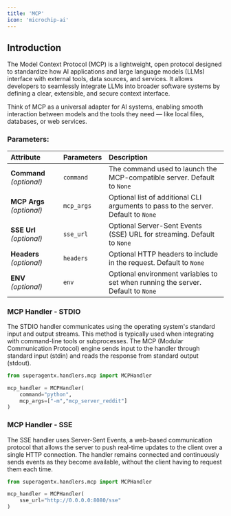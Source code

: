 ```yaml
---
title: 'MCP'
icon: 'microchip-ai'
---
```


## Introduction
The Model Context Protocol (MCP) is a lightweight, open protocol designed to standardize how AI applications and
large language models (LLMs) interface with external tools, data sources, and services. It allows developers to
seamlessly integrate LLMs into broader software systems by defining a clear, extensible, and secure context interface.<br />

Think of MCP as a universal adapter for AI systems, enabling smooth interaction between models and the tools they
need — like local files, databases, or web services.

### Parameters:

| Attribute                          | Parameters                  | Description                                                                            |
| :--------------------              | :----------------           | :-------------------------------------                                                 |
| **Command** _(optional)_           | `command`                   | The command used to launch the MCP-compatible server. Default to `None`                |
| **MCP Args** _(optional)_          | `mcp_args`                  | Optional list of additional CLI arguments to pass to the server. Default to `None`     |
| **SSE Url**  _(optional)_          | `sse_url`                   | Optional Server-Sent Events (SSE) URL for streaming. Default to `None`                 |
| **Headers** _(optional)_           | `headers`                   | Optional HTTP headers to include in the request. Default to `None`                     |
| **ENV**    _(optional)_            | `env`                       | Optional environment variables to set when running the server. Default to `None`       |

### MCP Handler - STDIO
The STDIO handler communicates using the operating system's standard input and output streams. This method is
typically used when integrating with command-line tools or subprocesses. The MCP (Modular Communication Protocol)
engine sends input to the handler through standard input (stdin) and reads the response from standard output (stdout).

```python
from superagentx.handlers.mcp import MCPHandler

mcp_handler = MCPHandler(
    command="python",
    mcp_args=["-m","mcp_server_reddit"]
)
```

### MCP Handler - SSE
The SSE handler uses Server-Sent Events, a web-based communication protocol that allows the server to push real-time
updates to the client over a single HTTP connection. The handler remains connected and continuously sends events as
they become available, without the client having to request them each time.

```python
from superagentx.handlers.mcp import MCPHandler

mcp_handler = MCPHandler(
    sse_url="http://0.0.0.0:8080/sse"
)
```
